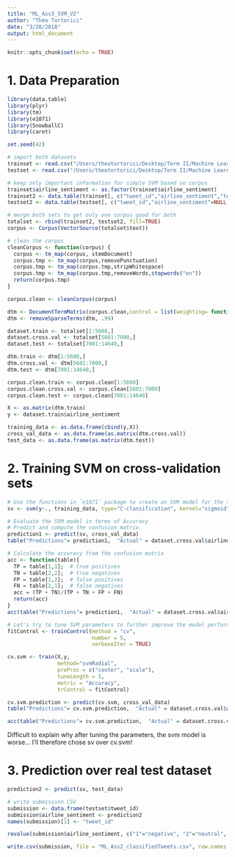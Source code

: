 ```yaml
---
title: "ML_Ass3_SVM_V2"
author: "Théo Tortorici"
date: "3/28/2018"
output: html_document
---
```


```r
knitr::opts_chunk$set(echo = TRUE)
```


# 1. Data Preparation 

```r
library(data.table)
library(plyr)
library(tm)
library(e1071)
library(SnowballC)
library(caret)

set.seed(42)

# import both datasets
trainset <- read.csv("/Users/theotortorici/Desktop/Term II/Machine Learning II/Tweet_US_airlines/training.csv", stringsAsFactors = FALSE)
testset <- read.csv("/Users/theotortorici/Desktop/Term II/Machine Learning II/Tweet_US_airlines/test.csv", stringsAsFactors = FALSE)

# keep only important information for simple SVM based on corpus
trainset$airline_sentiment <- as.factor(trainset$airline_sentiment)
trainset2 <- data.table(trainset[, c("tweet_id","airline_sentiment","text")])
testset2 <- data.table(testset[, c("tweet_id","airline_sentiment"=NULL,"text")])

# merge both sets to get only one corpus good for both
totalset <- rbind(trainset2, testset2, fill=TRUE)
corpus <- Corpus(VectorSource(totalset$text))

# clean the corpus
cleanCorpus <- function(corpus) {
  corpus <- tm_map(corpus, stemDocument)
  corpus.tmp <- tm_map(corpus,removePunctuation)
  corpus.tmp <- tm_map(corpus.tmp,stripWhitespace)
  corpus.tmp <- tm_map(corpus.tmp,removeWords,stopwords("en"))
  return(corpus.tmp)
}

corpus.clean <- cleanCorpus(corpus)

dtm <- DocumentTermMatrix(corpus.clean,control = list(weighting= function(x) weightBin(x)))
dtm <- removeSparseTerms(dtm, .99)

dataset.train <- totalset[1:5600,]
dataset.cross.val <- totalset[5601:7000,]
dataset.test <- totalset[7001:14640,]

dtm.train <- dtm[1:5600,]
dtm.cross.val <- dtm[5601:7000,]
dtm.test <- dtm[7001:14640,]

corpus.clean.train <- corpus.clean[1:5600]
corpus.clean.cross.val <- corpus.clean[5601:7000]
corpus.clean.test <- corpus.clean[7001:14640]

X <- as.matrix(dtm.train)
y <- dataset.train$airline_sentiment

training_data <- as.data.frame(cbind(y,X))
cross_val_data <- as.data.frame(as.matrix(dtm.cross.val))
test_data <- as.data.frame(as.matrix(dtm.test))
```


# 2. Training SVM on cross-validation sets

```r
# Use the functions in `e1071` package to create an SVM model for the training data
sv <- svm(y~., training_data, type="C-classification", kernel="sigmoid", cost=1)
```


```r
# Evaluate the SVM model in terms of Accuracy
# Predict and compute the confusion matrix
prediction1 <- predict(sv, cross_val_data)
table("Predictions"= prediction1,  "Actual" = dataset.cross.val$airline_sentiment )
```

```r
# Calculate the accuracy from the confusion matrix
acc <- function(table){
  TP = table[1,1];  # true positives
  TN = table[2,2];  # true negatives
  FP = table[1,2];  # false positives
  FN = table[2,1];  # false negatives
  acc = (TP + TN)/(TP + TN + FP + FN)
  return(acc)
}
acc(table("Predictions"= prediction1,  "Actual" = dataset.cross.val$airline_sentiment ))
```

```r
# Let's try to tune SVM parameters to further improve the model performance
fitControl <- trainControl(method = "cv",
                           number = 5,
                           verboseIter = TRUE)

cv.svm <- train(X,y,
                method="svmRadial",
                preProc = c("center", "scale"),
                tuneLength = 5,
                metric = "Accuracy",
                trControl = fitControl)
```


```r
cv.svm.prediction <- predict(cv.svm, cross_val_data)
table("Predictions"= cv.svm.prediction,  "Actual" = dataset.cross.val$airline_sentiment )
```

```r
acc(table("Predictions"= cv.svm.prediction,  "Actual" = dataset.cross.val$airline_sentiment ))
```

Difficult to explain why after tuning the parameters, the svm model is worse...
I'll therefore chose sv over cv.svm! 



# 3. Prediction over real test dataset

```r
prediction2 <- predict(sv, test_data)
```


```r
# write submission CSV 
submission <- data.frame(testset$tweet_id)
submission$airline_sentiment <- prediction2
names(submission)[1] <- "tweet_id"

revalue(submission$airline_sentiment, c("1"="negative", "2"="neutral", "3"="positive")) -> submission$airline_sentiment

write.csv(submission, file = "ML_Ass2_classifiedTweets.csv", row.names = FALSE)
```

